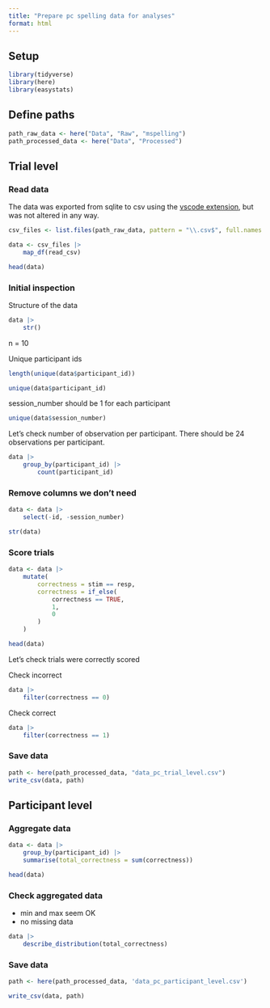```yaml
---
title: "Prepare pc spelling data for analyses"
format: html
---
```


## Setup
```r
library(tidyverse)
library(here)
library(easystats)
```

## Define paths
```r
path_raw_data <- here("Data", "Raw", "mspelling")
path_processed_data <- here("Data", "Processed")
```

## Trial level
### Read data

The data was exported from sqlite to csv using the [vscode extension](https://marketplace.visualstudio.com/items?itemName=alexcvzz.vscode-sqlite), but was not altered in any way.

```r
csv_files <- list.files(path_raw_data, pattern = "\\.csv$", full.names = TRUE)

data <- csv_files |>
    map_df(read_csv)

head(data)
```

### Initial inspection

Structure of the data
```r
data |>
    str()
```

n = 10

Unique participant ids 
```r
length(unique(data$participant_id))

unique(data$participant_id)
```

session_number should be 1 for each participant 

```r
unique(data$session_number)
```

Let's check number of observation per participant. There should be 24 observations per participant.

```r
data |>
    group_by(participant_id) |>
        count(participant_id)
```

### Remove columns we don't need

```r
data <- data |>
    select(-id, -session_number)

str(data)
```

### Score trials

```r
data <- data |>
    mutate(
        correctness = stim == resp,
        correctness = if_else(
            correctness == TRUE,
            1,
            0
        )
    ) 

head(data)
```

Let's check trials were correctly scored

Check incorrect
```r
data |>
    filter(correctness == 0)
```

Check correct

```r
data |>
    filter(correctness == 1)
```

### Save data

```r
path <- here(path_processed_data, "data_pc_trial_level.csv")
write_csv(data, path)
```

## Participant level 
### Aggregate data

```r
data <- data |>
    group_by(participant_id) |>
    summarise(total_correctness = sum(correctness))

head(data)
```

### Check aggregated data

- min and max seem OK
- no missing data
  
```r
data |>
    describe_distribution(total_correctness)
```

### Save data

```r
path <- here(path_processed_data, 'data_pc_participant_level.csv')

write_csv(data, path)
```